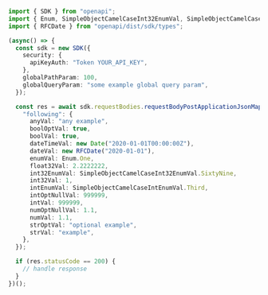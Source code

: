 ```typescript showLineNumbers copy filename="Request Body Post Application Json Map Camel Case usage example"
import { SDK } from "openapi";
import { Enum, SimpleObjectCamelCaseInt32EnumVal, SimpleObjectCamelCaseIntEnumVal } from "openapi/dist/sdk/models/shared";
import { RFCDate } from "openapi/dist/sdk/types";

(async() => {
  const sdk = new SDK({
    security: {
      apiKeyAuth: "Token YOUR_API_KEY",
    },
    globalPathParam: 100,
    globalQueryParam: "some example global query param",
  });

  const res = await sdk.requestBodies.requestBodyPostApplicationJsonMapCamelCase({
    "following": {
      anyVal: "any example",
      boolOptVal: true,
      boolVal: true,
      dateTimeVal: new Date("2020-01-01T00:00:00Z"),
      dateVal: new RFCDate("2020-01-01"),
      enumVal: Enum.One,
      float32Val: 2.2222222,
      int32EnumVal: SimpleObjectCamelCaseInt32EnumVal.SixtyNine,
      int32Val: 1,
      intEnumVal: SimpleObjectCamelCaseIntEnumVal.Third,
      intOptNullVal: 999999,
      intVal: 999999,
      numOptNullVal: 1.1,
      numVal: 1.1,
      strOptVal: "optional example",
      strVal: "example",
    },
  });

  if (res.statusCode == 200) {
    // handle response
  }
})();
```
